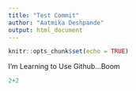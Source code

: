 ```yaml
---
title: "Test Commit"
author: "Aatmika Deshpande"
output: html_document
---
```


```r
knitr::opts_chunk$set(echo = TRUE)
```

I'm Learning to Use Github...Boom

```r
2+2
```
